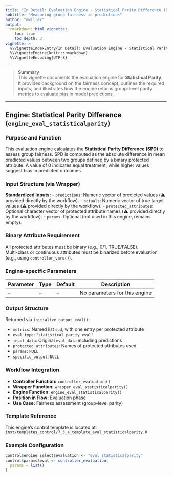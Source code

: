 ```yaml
---
title: "In Detail: Evaluation Engine - Statistical Parity Difference (SPD)"
subtitle: "Measuring group fairness in predictions"
author: "mwiller"
output:
  rmarkdown::html_vignette:
    toc: true
    toc_depth: 3
vignette: >
  %\VignetteIndexEntry{In Detail: Evaluation Engine - Statistical Parity Difference (SPD)}
  %\VignetteEngine{knitr::rmarkdown}
  %\VignetteEncoding{UTF-8}
---
```


> **Summary**  
> This vignette documents the evaluation engine for **Statistical Parity**.  
> It provides background on the fairness concept, outlines the required inputs, and illustrates how the engine returns group-level parity metrics to evaluate bias in model predictions.

---

## Engine: Statistical Parity Difference (`engine_eval_statisticalparity`)

### Purpose and Function

This evaluation engine calculates the **Statistical Parity Difference (SPD)** to assess group fairness.
SPD is computed as the absolute difference in mean predicted values between two groups defined by a binary protected attribute.
A value of 0 indicates equal treatment, while higher values suggest bias in predicted outcomes.

### Input Structure (via Wrapper)

**Standardized Inputs:**
- `predictions`: Numeric vector of predicted values (⚠️ provided directly by the workflow).
- `actuals`: Numeric vector of true target values (⚠️ provided directly by the workflow).
- `protected_attributes`: Optional character vector of protected attribute names (⚠️ provided directly by the workflow).
- `params`: Optional (not used in this engine, remains empty).

### Binary Attribute Requirement

All protected attributes must be binary (e.g., 0/1, TRUE/FALSE).  
Multi-class or continuous attributes must be binarized before evaluation (e.g., using `controller_vars()`).

### Engine-specific Parameters

| Parameter | Type | Default | Description |
|----------|------|---------|-------------|
| –        | –    | –       | No parameters for this engine |

### Output Structure

Returned via `initialize_output_eval()`:

- `metrics`: Named list `spd`, with one entry per protected attribute
- `eval_type`: `"statistical_parity_eval"`
- `input_data`: Original `eval_data` including predictions
- `protected_attributes`: Names of protected attributes used
- `params`: `NULL`
- `specific_output`: `NULL`

### Workflow Integration

- **Controller Function:** `controller_evaluation()`
- **Wrapper Function:** `wrapper_eval_statisticalparity()`
- **Engine Function:** `engine_eval_statisticalparity()`
- **Position in Flow:** Evaluation phase
- **Use Case:** Fairness assessment (group-level parity)

### Template Reference

This engine’s control template is located at:  
`inst/templates_control/7_3_a_template_eval_statisticalparity.R`

### Example Configuration
```r
control$engine_select$evaluation <- "eval_statisticalparity"
control$params$eval <- controller_evaluation(
  params = list()
)
```
